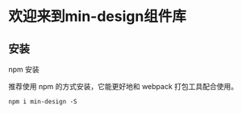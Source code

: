 
<Meta title="Welcome to min-design" />

<div className="sb-container">
  <h1>欢迎来到min-design组件库</h1>
  <h2>安装</h2>
  <div className="title">npm 安装</div>
  <p>推荐使用 npm 的方式安装，它能更好地和 webpack 打包工具配合使用。</p>
  <code>npm i min-design -S</code>
</div>

<style>
  {`
    .title {
      font-size: 21px;
      font-weight: 600;
      color: #1f2d3d;
      margin: 20px 0;
    }
    code {
      display: inline-block;
      text-align: center;
      width: 300px;
      height: 30px;
      background: #f7f7f7;
      padding: 3px 5px;
      border: 1px solid #eee;
      border-radius: 3px;
    }


  `}
</style>
